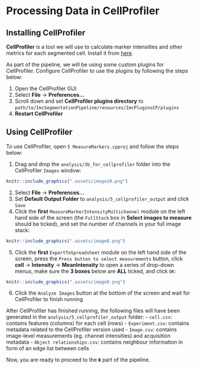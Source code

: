 # Processing Data in CellProfiler

## Installing CellProfiler

**CellProfiler** is a tool we will use to calculate marker intensities and other metrics for each segmented cell. Install it from [here](https://cellprofiler.org/).

As part of the pipeline, we will be using some custom plugins for CellProfiler. Configure CellProfiler to use the plugins by following the steps below:

1. Open the CellProfiler GUI
2. Select **File** &rarr; **Preferences...**
3. Scroll down and set **CellProfiler plugins directory** to `path/to/ImcSegmentationPipeline/resources/ImcPluginsCP/plugins`
4. **Restart CellProfiler**

## Using CellProfiler

To use CellProfiler, open `5 MeasureMarkers.cpproj` and follow the steps below:

1. Drag and drop the `analysis/3b_for_cellprofiler` folder into the CellProfiler `Images` window:

```r
knitr::include_graphics(".assets/image10.png")
```

2. Select **File** &rarr; **Preferences...** 
3. Set **Default Output Folder** to `analysis/5_cellprofiler_output` and click `Save`
4. Click the **first** `MeasureMarkerIntensityMultichannel` module on the left hand side of the screen (the `FullStack` box in **Select images to measure** should be ticked), and set the number of channels in your full image stack:

```r
knitr::include_graphics(".assets/image8.png")
```

5. Click the **first** `ExportToSpreadsheet` module on the left hand side of the screen, press the `Press button to select measurements` button, click **cell** &rarr; **Intensity** &rarr; **MeanIntensity** to open a series of drop-down menus, make sure the **3 boxes** below are **ALL** ticked, and click `OK`:

```r
knitr::include_graphics(".assets/image9.png")
```

6. Click the `Analyze Images` button at the bottom of the screen and wait for CellProfiler to finish running

After CellProfiler has finished running, the following files will have been generated in the `analysis/5_cellprofiler_output` folder:
- `cell.csv`: contains features (columns) for each cell (rows)
- `Experiment.csv`: contains metadata related to the CellProfiler version used
- `Image.csv`: contains image-level measurements (eg. channel intensities) and acquisition metadata
- `Object relationships.csv`: contains neighbour information in form of an edge list between cells

Now, you are ready to proceed to the **`R`** part of the pipeline.
